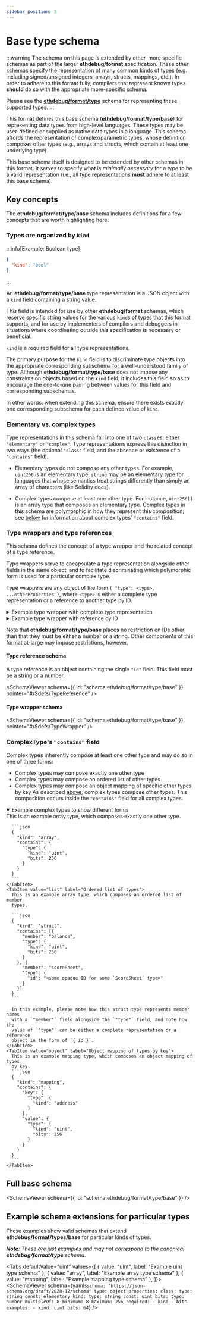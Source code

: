 ```yaml
---
sidebar_position: 5
---
```



# Base type schema

:::warning
The schema on this page is extended by other, more specific schemas as part of
the larger **ethdebug/format** specification. These other schemas specify the
representation of many common kinds of types (e.g. including signed/unsigned
integers, arrays, structs, mappings, etc.). In order to adhere to this format
fully, compilers that represent known types **should** do so with the
appropriate more-specific schema.

Please see the [**ethdebug/format/type**](/spec/type) schema for representing
these supported types.
:::

This format defines this base schema (**ethdebug/format/type/base**) for
representing data types from high-level languages. These types may be
user-defined or supplied as native data types in a language. This schema
affords the representation of complex/parametric types, whose definition
composes other types (e.g., arrays and structs, which contain at least one
underlying type).

This base schema itself is designed to be extended by other schemas in this
format. It serves to specify what is _minimally necessary_ for a type to be
a valid representation (i.e., all type representations **must** adhere to at
least this base schema).

<TOCInline toc={toc} />

## Key concepts

The **ethdebug/format/type/base** schema includes definitions for a few
concepts that are worth highlighting here.

### Types are organized by `kind`

:::info[Example: Boolean type]
```json
{
  "kind": "bool"
}
```
:::

An **ethdebug/format/type/base** type representation is a JSON object with a
`kind` field containing a string value.

This field is intended for use by other **ethdebug/format** schemas, which
reserve specific string values for the various `kind`s of types that
this format supports, and for use by implementers of compilers and debuggers
in situations where coordinating outside this specification is necessary or
beneficial.

`kind` is a required field for all type representations.

The primary purpose for the `kind` field is to discriminate type objects into
the appropriate corresponding subschema for a well-understood family of type.
Although **ethdebug/format/type/base** does not impose any constraints on
objects based on the `kind` field, it includes this field so as to encourage
the one-to-one pairing between values for this field and corresponding
subschemas.

In other words: when extending this schema, ensure there exists exactly one
corresponding subschema for each defined value of `kind`.

### Elementary vs. complex types

Type representations in this schema fall into one of two `class`es: either
`"elementary"` or `"complex"`. Type representations express this disinction in
two ways (the optional `"class"` field, and the absence or existence of a
`"contains"` field).

- Elementary types do not compose any other types. For example, `uint256` is an
  elementary type. `string` may be an elementary type for languages that whose
  semantics treat strings differently than simply an array of characters (like
  Solidity does).

- Complex types compose at least one other type. For instance, `uint256[]` is
  an array type that composes an elementary type. Complex types in this schema
  are polymorphic in how they represent this composition; see
  [below](#complextypes-contains-field) for information about complex types'
  `"contains"` field.

### Type wrappers and type references

This schema defines the concept of a type wrapper and the related concept of a
type reference.

Type wrappers serve to encapsulate a type representation alongside other fields
in the same object, and to facilitate discriminating which polymorphic form is
used for a particular complex type.

Type wrappers are any object of the form
`{ "type": <type>, ...otherProperties }`, where `<type>` is either a complete
type representation or a reference to another type by ID.

<details>
<summary>Example type wrapper with complete type representation</summary>

```javascript
// from a struct type (which defines member types)
{
  "member": "beneficiary",
  "type": {
    "kind": "address"
  }
}
```
</details>

<details>
<summary>Example type wrapper with reference by ID</summary>

```javascript
{
  "type": {
    "id": "<opaque-id>"
  }
}
```

</details>


Note that **ethdebug/format/type/base** places no restriction on IDs other than
that they must be either a number or a string. Other components of this format
at-large may impose restrictions, however.

#### Type reference schema

A type reference is an object containing the single `"id"` field. This field
must be a string or a number.

<SchemaViewer
  schema={{ id: "schema:ethdebug/format/type/base" }}
  pointer="#/$defs/TypeReference" />

#### Type wrapper schema

<SchemaViewer
  schema={{ id: "schema:ethdebug/format/type/base" }}
  pointer="#/$defs/TypeWrapper"
  />

### ComplexType's `"contains"` field

Complex types inherently compose at least one other type and may do so in one
of three forms:
- Complex types may compose exactly one other type
- Complex types may compose an ordered list of other types
- Complex types may compose an object mapping of specific other types by key
As described [above](#type-wrappers-and-type-references), complex types compose
other types. This composition occurs inside the `"contains"` field for all
complex types.

<details open>
  <summary>Example complex types to show different forms</summary>
  <Tabs>
    <TabItem value="singleton" label="Single type">
      This is an example array type, which composes exactly one other type.

      ```json
      {
        "kind": "array",
        "contains": {
          "type": {
            "kind": "uint",
            "bits": 256
          }
        }
      }
      ```
    </TabItem>
    <TabItem value="list" label="Ordered list of types">
      This is an example array type, which composes an ordered list of member
      types.

      ```json
      {
        "kind": "struct",
        "contains": [{
          "member": "balance",
          "type": {
            "kind": "uint",
            "bits": 256
          }
        }, {
          "member": "scoreSheet",
          "type": {
            "id": "<some opaque ID for some `ScoreSheet` type>"
          }
        }]
      }
      ```

      In this example, please note how this struct type represents member names
      with a `"member"` field alongside the `"type"` field, and note how the
      value of `"type"` can be either a complete representation or a reference
      object in the form of `{ id }`.
    </TabItem>
    <TabItem value="object" label="Object mapping of types by key">
      This is an example mapping type, which composes an object mapping of types
      by key.
      ```json
      {
        "kind": "mapping",
        "contains": {
          "key": {
            "type": {
              "kind": "address"
            }
          },
          "value": {
            "type": {
              "kind": "uint",
              "bits": 256
            }
          }
        }
      }
      ```
    </TabItem>
  </Tabs>
</details>

## Full base schema

<SchemaViewer
  schema={{ id: "schema:ethdebug/format/type/base" }}
  />

## Example schema extensions for particular types

These examples show valid schemas that extend **ethdebug/format/types/base**
for particular kinds of types.

_**Note**: These are just examples and may not
correspond to the canonical **ethdebug/format/type** schema._

<Tabs
  defaultValue="uint"
  values={[
    { value: "uint", label: "Example uint type schema" },
    { value: "array", label: "Example array type schema" },
    { value: "mapping", label: "Example mapping type schema" },
  ]}>
  <TabItem value="uint">
    <SchemaViewer
      schema={yaml`
        $schema: "https://json-schema.org/draft/2020-12/schema"
        type: object
        properties:
          class:
            type: string
            const: elementary
          kind:
            type: string
            const: uint
          bits:
            type: number
            multipleOf: 8
            minimum: 8
            maximum: 256
        required:
          - kind
          - bits
        examples:
          - kind: uint
            bits: 64
      `}
      />
  </TabItem>

  <TabItem value="array">
    <SchemaViewer
      schema={yaml`
        $schema: "https://json-schema.org/draft/2020-12/schema"
        type: object
        properties:
          class:
            type: string
            const: complex
          kind:
            type: string
            const: array
          contains:
            type: object
            properties:
              type:
                $ref: "schema:ethdebug/format/type/base"
            required:
              - type
        required:
          - kind
          - contains
        examples:
          - kind: array
            contains:
              type:
                kind: string
        description:
          An example schema for array types. See example value for representing
          an array of strings (\`string[]\`).
      `}
      />
  </TabItem>
  <TabItem value="mapping">
    <SchemaViewer
      schema={yaml`
        $schema: "https://json-schema.org/draft/2020-12/schema"
        title: Example mapping type schema
        type: object
        properties:
          class:
            type: string
            const: complex
          kind:
            type: string
            const: array
          contains:
            type: object
            properties:
              key:
                type: object
                properties:
                  type:
                    $ref: "schema:ethdebug/format/type/base"
                required:
                  - type
              value:
                type: object
                properties:
                  type:
                    $ref: "schema:ethdebug/format/type/base"
                required:
                  - type
            required:
              - key
              - value
        required:
          - kind
          - contains
        examples:
          - kind: mapping
            contains:
              key:
                type:
                  kind: address
                  payable: true
              value:
                type:
                  kind: uint
                  bits: 256
        description:
          An example schema for mapping types. See example value for a mapping
          from an \`address payable\` to a \`uint256\`, adhering to this
          example schema.
      `}
      />
  </TabItem>
</Tabs>
